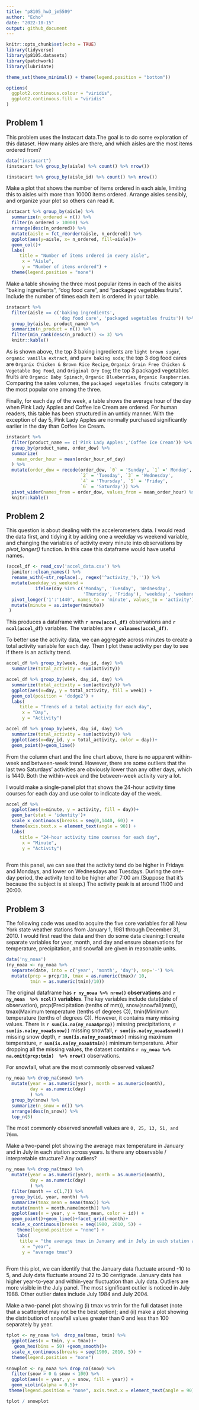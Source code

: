```yaml
---
title: "p8105_hw3_jm5509"
author: "Echo"
date: "2022-10-15"
output: github_document
---
```


```r
knitr::opts_chunk$set(echo = TRUE)
library(tidyverse)
library(p8105.datasets)
library(patchwork)
library(lubridate)

theme_set(theme_minimal() + theme(legend.position = "bottom"))

options(
  ggplot2.continuous.colour = "viridis",
  ggplot2.continuous.fill = "viridis"
)
```

## Problem 1
This problem uses the Instacart data.The goal is to do some exploration of this dataset.
How many aisles are there, and which aisles are the most items ordered from?
```r
data("instacart")
(instacart %>% group_by(aisle) %>% count() %>% nrow())
```

```r
(instacart %>% group_by(aisle_id) %>% count() %>% nrow())
```
Make a plot that shows the number of items ordered in each aisle, limiting this to aisles with more than 10000 items ordered. Arrange aisles sensibly, and organize your plot so others can read it.
```r
instacart %>% group_by(aisle) %>% 
  summarize(n_ordered = n()) %>% 
  filter(n_ordered > 10000) %>% 
  arrange(desc(n_ordered)) %>% 
  mutate(aisle = fct_reorder(aisle, n_ordered)) %>% 
  ggplot(aes(y=aisle, x= n_ordered, fill=aisle))+
  geom_col()+
  labs(
     title = "Number of items ordered in every aisle",
      x = "Aisle",
      y = "Number of items ordered") +
  theme(legend.position = "none")
```
Make a table showing the three most popular items in each of the aisles “baking ingredients”, “dog food care”, and “packaged vegetables fruits”. Include the number of times each item is ordered in your table.
```r
instacart %>% 
  filter(aisle == c('baking ingredients', 
                    'dog food care', 'packaged vegetables fruits')) %>%
  group_by(aisle, product_name) %>% 
  summarize(n_product = n()) %>% 
  filter(min_rank(desc(n_product)) <= 3) %>% 
  knitr::kable()
```
As is shown above, the top 3 baking ingredients are `light brown sugar`, `organic vanilla extract`, and `pure baking soda`; the top 3 dog food cares are `Organix Chicken & Brown Rice Recipe`, `Organix Grain Free Chicken & Vegetable Dog Food`, and `Original Dry Dog`; the top 3 packaged vegetables fruits are `Organic Baby Spinach`, `Organic Blueberries`, `Organic Raspberries`. Comparing the sales volumes, the `packaged vegetables fruits` category is the most popular one among the three.

Finally, for each day of the week, a table shows the average hour of the day when Pink Lady Apples and Coffee Ice Cream are ordered. For human readers, this table has been structured in an untidy manner. With the exception of day 5, Pink Lady Apples are normally purchased significantly earlier in the day than Coffee Ice Cream.
```r
instacart %>% 
  filter(product_name == c('Pink Lady Apples','Coffee Ice Cream')) %>% 
  group_by(product_name, order_dow) %>% 
  summarize(
    mean_order_hour = mean(order_hour_of_day)
  ) %>% 
  mutate(order_dow = recode(order_dow, `0` = 'Sunday', `1` =' Monday',
                            `2` = 'Tuesday', `3` = 'Wednesday',
                            `4` = 'Thursday', `5` = 'Friday',
                            `6` = 'Saturday')) %>% 
  pivot_wider(names_from = order_dow, values_from = mean_order_hour) %>% 
  knitr::kable()
```
## Problem 2
This question is about dealing with the accelerometers data. I would read the data first, 
and tidying it by adding one  a weekday vs weekend variable, and changing the variables of activity every minute into observations by *pivot_longer()* function. In this case this dataframe
would have useful names.
```r
(accel_df <- read_csv('accel_data.csv') %>% 
  janitor::clean_names() %>% 
  rename_with(~str_replace(., regex('^activity_'),'')) %>% 
  mutate(weekday_vs_weekend =
           ifelse(day %in% c('Monday', 'Tuesday', 'Wednesday',
                             'Thursday', 'Friday'), 'weekday', 'weekend')) %>% 
  pivot_longer('1':'1440', names_to = 'minute', values_to = 'activity') %>% 
  mutate(minute = as.integer(minute)) 
 )
```
This produces a dataframe with **`r nrow(accel_df)`** observations and **`r ncol(accel_df)`** variables. The variables are **`r colnames(accel_df)`**.

To better use the activity data, we can aggregate across minutes to create a total activity variable for each day. Then I plot these activity per day to see if there is an activity trend.
```r

accel_df %>% group_by(week, day_id, day) %>% 
  summarize(total_activity = sum(activity))

accel_df %>% group_by(week, day_id, day) %>% 
  summarize(total_activity = sum(activity)) %>% 
  ggplot(aes(x=day, y = total_activity, fill = week)) +
  geom_col(position = 'dodge2') +
  labs(
     title = "Trends of a total activity for each day",
      x = "Day",
      y = "Activity") 

accel_df %>% group_by(week, day_id, day) %>% 
  summarize(total_activity = sum(activity)) %>% 
  ggplot(aes(x=day_id, y = total_activity, color = day))+
  geom_point()+geom_line()
```

From the column chart and the line chart above, there is no apparent within-week and between-week trend. However, there are some outliers that the last two Saturdays' activities are obviously lower than any other days, which is 1440. Both the within-week and the between-week activity vary a lot.

I would make a single-panel plot that shows the 24-hour activity time courses for each day and use color to indicate day of the week.
```r
accel_df %>% 
  ggplot(aes(x=minute, y = activity, fill = day))+
  geom_bar(stat = 'identity')+
  scale_x_continuous(breaks = seq(0,1440, 60)) + 
  theme(axis.text.x = element_text(angle = 90)) +
  labs(
     title = "24-hour activity time courses for each day",
      x = "Minute",
      y = "Activity") 
  
```

From this panel, we can see that the activity tend do be higher in Fridays and Mondays, and lower on Wednesdays and Tuesdays. During the one-day period, the activity tend to be higher after 7:00 am.(Suppose that it's because the subject is at sleep.) The activity peak is at around 11:00 and 20:00.

## Problem 3
The following code was used to acquire the five core variables for all New York state weather stations from January 1, 1981 through December 31, 2010. I would first read the data and then do some data cleaning: I create separate variables for year, month, and day and ensure observations for temperature, precipitation, and snowfall are given in reasonable units.
```r
data('ny_noaa')
(ny_noaa <- ny_noaa %>% 
  separate(date, into = c('year', 'month', 'day'), sep='-') %>% 
  mutate(prcp = prcp/10, tmax = as.numeric(tmax)/ 10, 
         tmin = as.numeric(tmin)/10))
```
The original dataframe has **`r ny_noaa %>% nrow()` observations** and **`r ny_noaa  %>% ncol()` variables**. The key variables include date(date of observation), prcp(Precipitation (tenths of mm)), snow(snowfall(mm)), tmax(Maximum temperature (tenths of degrees C)), tmin(Minimum temperature (tenths of degrees C)).
However, it contains many missing values. There is **`r sum(is.na(ny_noaa$prcp))`** missing precipitations, **`r sum(is.na(ny_noaa$snow))`** missing snowfall, **`r sum(is.na(ny_noaa$snwd))`** missing snow depth, **`r sum(is.na(ny_noaa$tmax))`** missing maximum temperature, **`r sum(is.na(ny_noaa$tmin))`** minimum temperature. After dropping all the missing values, the dataset contains **`r ny_noaa %>% na.omit(prcp:tmin)  %>% nrow()`** observations.

For snowfall, what are the most commonly observed values? 
```r
ny_noaa %>% drop_na(snow) %>% 
  mutate(year = as.numeric(year), month = as.numeric(month), 
         day = as.numeric(day)
         ) %>% 
  group_by(snow) %>% 
  summarize(n_snow = n()) %>% 
  arrange(desc(n_snow)) %>% 
  top_n(5)
```
The most commonly observed snowfall values are `0, 25, 13, 51, and 76mm`.

Make a two-panel plot showing the average max temperature in January and in July in each station across years. Is there any observable / interpretable structure? Any outliers?
```r
ny_noaa %>% drop_na(tmax) %>% 
  mutate(year = as.numeric(year), month = as.numeric(month),
         day = as.numeric(day)
         ) %>% 
  filter(month == c(1,7)) %>% 
  group_by(id, year, month) %>% 
  summarize(tmax_mean = mean(tmax)) %>% 
  mutate(month = month.name[month]) %>% 
  ggplot(aes(x = year, y = tmax_mean, color = id)) +
  geom_point()+geom_line()+facet_grid(~month)+
  scale_x_continuous(breaks = seq(1980, 2010, 5)) +
    theme(legend.position = "none") +
    labs(
     title = "the average tmax in January and in July in each station across years",
      x = "year",
      y = "average tmax") 
  
```

From this plot, we can identify that the January data fluctuate around -10 to 5, and July data fluctuate around 22 to 30 centigrade. January data has higher year-to-year and within-year fluctuation than July data. Outliers are more visible in the July panel. The most significant outlier is noticed in July 1988. Other outlier dates include July 1984 and July 2004.

Make a two-panel plot showing (i) tmax vs tmin for the full dataset (note that a scatterplot may not be the best option); and (ii) make a plot showing the distribution of snowfall values greater than 0 and less than 100 separately by year.
```r
tplot <- ny_noaa %>%  drop_na(tmax, tmin) %>% 
  ggplot(aes(x = tmin, y = tmax))+
   geom_hex(bins = 50) +geom_smooth()+ 
  scale_x_continuous(breaks = seq(1980, 2010, 5)) +
  theme(legend.position = "none") 
  
snowplot <- ny_noaa %>% drop_na(snow) %>% 
  filter(snow > 0 & snow < 100) %>% 
  ggplot(aes(x = year, y = snow, fill = year)) +
  geom_violin(alpha = 0.5)+
 theme(legend.position = "none", axis.text.x = element_text(angle = 90))

tplot / snowplot
```
